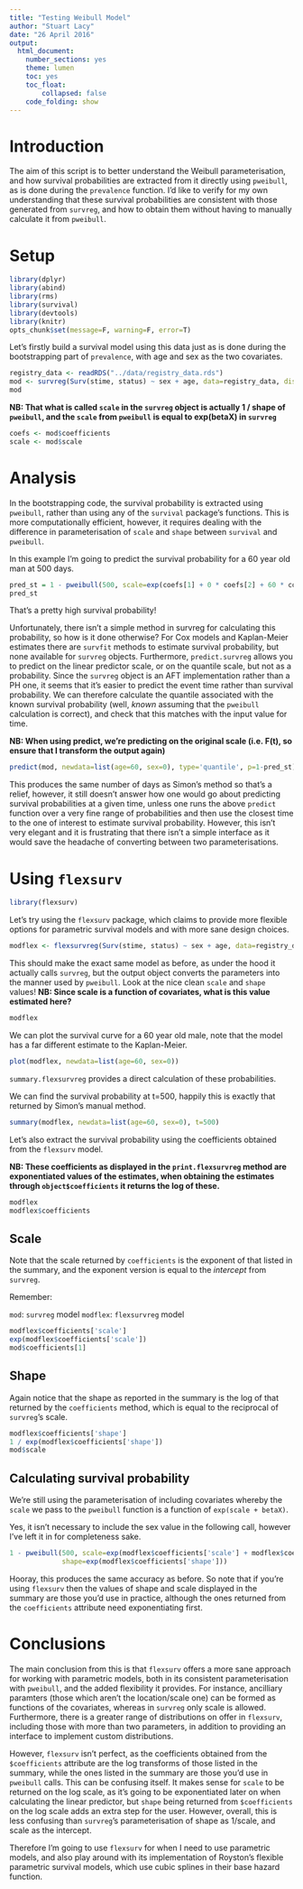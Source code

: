 ```yaml
---
title: "Testing Weibull Model"
author: "Stuart Lacy"
date: "26 April 2016"
output: 
  html_document: 
    number_sections: yes
    theme: lumen
    toc: yes
    toc_float:
        collapsed: false
    code_folding: show
---
```


# Introduction

The aim of this script is to better understand the Weibull parameterisation, and how survival probabilities are extracted from it directly using `pweibull`, as is done during the `prevalence` function. I'd like to verify for my own understanding that these survival probabilities are consistent with those generated from `survreg`, and how to obtain them without having to manually calculate it from `pweibull`.

# Setup

```r
library(dplyr)
library(abind)
library(rms)
library(survival)
library(devtools)
library(knitr)
opts_chunk$set(message=F, warning=F, error=T)
```

Let's firstly build a survival model using this data just as is done during the bootstrapping part of `prevalence`, with age and sex as the two covariates.

```r
registry_data <- readRDS("../data/registry_data.rds")
mod <- survreg(Surv(stime, status) ~ sex + age, data=registry_data, dist='weibull')
mod
```

**NB: That what is called `scale` in the `survreg` object is actually 1 / shape of `pweibull`, and the `scale` from `pweibull` is equal to exp(betaX) in `survreg`**

```r
coefs <- mod$coefficients
scale <- mod$scale
```

# Analysis

In the bootstrapping code, the survival probability is extracted using `pweibull`, rather than using any of the `survival` package's functions. This is more computationally efficient, however, it requires dealing with the difference in parameterisation of `scale` and `shape` between `survival` and `pweibull`.

In this example I'm going to predict the survival probability for a 60 year old man at 500 days.

```r
pred_st = 1 - pweibull(500, scale=exp(coefs[1] + 0 * coefs[2] + 60 * coefs[3]), shape=1/scale)
pred_st
```

That's a pretty high survival probability!

Unfortunately, there isn't a simple method in survreg for calculating this probability, so how is it done otherwise? For Cox models and Kaplan-Meier estimates there are `survfit` methods to estimate survival probability, but none available for `survreg` objects. Furthermore, `predict.survreg` allows you to predict on the linear predictor scale, or on the quantile scale, but not as a probability. Since the `survreg` object is an AFT implementation rather than a PH one, it seems that it's easier to predict the event time rather than survival probability. We can therefore calculate the quantile associated with the known survival probability (well, *known* assuming that the `pweibull` calculation is correct), and check that this matches with the input value for time.

**NB: When using predict, we're predicting on the original scale (i.e. F(t), so ensure that I transform the output again)**

```r
predict(mod, newdata=list(age=60, sex=0), type='quantile', p=1-pred_st)
```

This produces the same number of days as Simon's method so that's a relief, however, it still doesn't answer how one would go about predicting survival probabilities at a given time, unless one runs the above `predict` function over a very fine range of probabilities and then use the closest time to the one of interest to estimate survival probability. However, this isn't very elegant and it is frustrating that there isn't a simple interface as it would save the headache of converting between two parameterisations.

# Using `flexsurv`

```r
library(flexsurv)
```

Let's try using the `flexsurv` package, which claims to provide more flexible options for parametric survival models and with more sane design choices.

```r
modflex <- flexsurvreg(Surv(stime, status) ~ sex + age, data=registry_data, dist='weibull')
```

This should make the exact same model as before, as under the hood it actually calls `survreg`, but the output object converts the parameters into the manner used by `pweibull`. Look at the nice clean `scale` and `shape` values! **NB: Since scale is a function of covariates, what is this value estimated here?**

```r
modflex
```

We can plot the survival curve for a 60 year old male, note that the model has a far different estimate to the Kaplan-Meier.

```r
plot(modflex, newdata=list(age=60, sex=0))
```

`summary.flexsurvreg` provides a direct calculation of these probabilities.

We can find the survival probability at t=500, happily this is exactly that returned by Simon's manual method.

```r
summary(modflex, newdata=list(age=60, sex=0), t=500)
```

Let's also extract the survival probability using the coefficients obtained from the `flexsurv` model.

**NB: These coefficients as displayed in the `print.flexsurvreg` method are exponentiated values of the estimates, when obtaining the estimates through `object$coefficients` it returns the log of these.**

```r
modflex
modflex$coefficients
```

## Scale

Note that the scale returned by `coefficients` is the exponent of that listed in the summary, and the exponent version is equal to the *intercept* from `survreg`.

Remember:

  `mod`: `survreg` model
  `modflex`: `flexsurvreg` model

```r
modflex$coefficients['scale']
exp(modflex$coefficients['scale'])
mod$coefficients[1]
```

## Shape

Again notice that the shape as reported in the summary is the log of that returned by the `coefficients` method, which is equal to the reciprocal of `survreg`'s scale. 

```r
modflex$coefficients['shape']
1 / exp(modflex$coefficients['shape'])
mod$scale
```

## Calculating survival probability

We're still using the parameterisation of including covariates whereby the `scale` we pass to the `pweibull` function is a function of `exp(scale + betaX)`.

Yes, it isn't necessary to include the sex value in the following call, however I've left it in for completeness sake.

```r
1 - pweibull(500, scale=exp(modflex$coefficients['scale'] + modflex$coefficients['age']*60 + modflex$coefficients['sex']*0), 
             shape=exp(modflex$coefficients['shape']))
```

Hooray, this produces the same accuracy as before. So note that if you're using `flexsurv` then the values of shape and scale displayed in the summary are those you'd use in practice, although the ones returned from the `coefficients` attribute need exponentiating first.

# Conclusions

The main conclusion from this is that `flexsurv` offers a more sane approach for working with parametric models, both in its consistent parameterisation with `pweibull`, and the added flexibility it provides. For instance, ancilliary paramters (those which aren't the location/scale one) can be formed as functions of the covariates, whereas in `survreg` only scale is allowed. Furthermore, there is a greater range of distributions on offer in `flexsurv`, including those with more than two parameters, in addition to providing an interface to implement custom distributions.

However, `flexsurv` isn't perfect, as the coefficients obtained from the `$coefficients` attribute are the log transforms of those listed in the summary, while the ones listed in the summary are those you'd use in `pweibull` calls. This can be confusing itself. It makes sense for `scale` to be returned on the log scale, as it's going to be exponentiated later on when calculating the linear predictor, but `shape` being returned from `$coefficients` on the log scale adds an extra step for the user. However, overall, this is less confusing than `survreg`'s parameterisation of shape as 1/scale, and scale as the intercept.

Therefore I'm going to use `flexsurv` for when I need to use parametric models, and also play around with its implementation of Royston's flexible parametric survival models, which use cubic splines in their base hazard function.